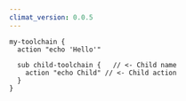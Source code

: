 ```yaml
---
climat_version: 0.0.5
---
```

```clidsl title="toolchain.cli"
my-toolchain {
  action "echo 'Hello'"

  sub child-toolchain {   // <- Child name
    action "echo Child" // <- Child action
  }
}
```
